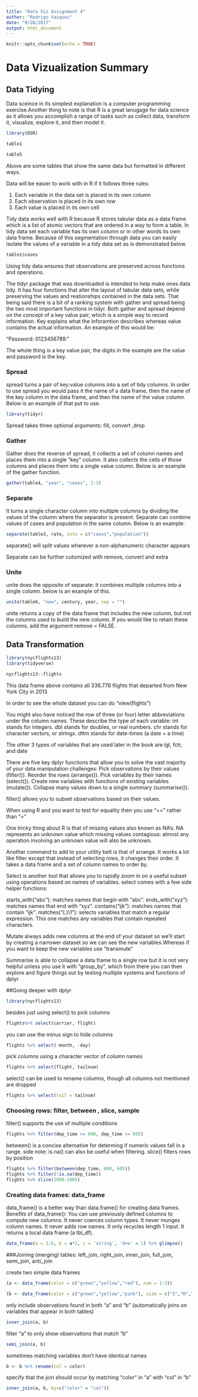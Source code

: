 ```yaml
---
title: "Data Viz Assignment 4"
author: "Rodrigo Vazquez"
date: "9/28/2017"
output: html_document
---
```


```r
knitr::opts_chunk$set(echo = TRUE)
```

# Data Vizualization Summary

## Data Tidying

Data sceince in its simplest explanation is a computer programming exercise.Another thing to note is that R is a great lanugage for data science as it allows you accomplish a range of tasks such as collect data, transform it, visualize, explore it, and then model it. 

```r
library(DSR)
```

```r
table1
```

```r
table5
```

Above are some tables that show the same data but formatted in different ways. 

Data will be easier to work with in R if it follows three rules:

1. Each variable in the data set is placed in its own column
2. Each observation is placed in its own row
3. Each value is placed in its own cell

Tidy data works well with R because R stores tabular data as a data frame which is a list of atomic vectors that are ordered in a way to form a table. In tidy data set each variable has its own column or in other words its own data frame. Because of this segmentation through data you can easily isolate the values of a variable in a tidy data set as is demonstrated below.

```r
table1$cases
```

Using tidy data ensures that observations are preserved across functions and operations.

The tidyr package that was downloaded is intended to help make ones data tidy. It has four functions that alter the layout of tabular data sets, while preserving the values and reationships contained in the data sets. That being said there is a bit of a ranking system with gather and spread being the two most important functions in tidyr. Both gather and spread depend on the concept of a key value pair, which is a simple way to record information. Key explains what the inforamtion describes whereas value contains the actual information. An example of this would be:

"Password: 0123456789." 

The whole thing is a key value pair, the digits in the example are the value and password is the key. 

### Spread

spread turns a pair of key:value columns into a set of tidy columns. In order to use spread you would pass it the name of a data frame, then the name of the key column in the data frame, and then the name of the value column. Below is an example of that put to use. 

```r
library(tidyr)
```

Spread takes three optional arguments: fill, convert ,drop

### Gather

Gather does the reverse of spread, it collects a set of column names and places them into a single “key” column. It also collects the cells of those columns and places them into a single value column. Below is an example of the gather function. 

```r
gather(table4, "year", "cases", 2:3)
```

### Separate

It turns a single character column into multiple columns by dividing the values of the column where the separator is present. Separate can combine values of cases and population in the same column. Below is an example. 

```r
separate(table3, rate, into = c("cases","population"))
```

separate() will split values wherever a non-alphanumeric character appears

Separate can be further cutomized with remove, convert and extra

### Unite

unite does the opposite of separate: it combines multiple columns into a single column. below is an example of this.

```r
unite(table6, "new", century, year, sep = "")
```

unite returns a copy of the data frame that includes the new column, but not the columns used to build the new column. If you would like to retain these columns, add the argument remove = FALSE.

## Data Transformation

```r
library(nycflights13)
library(tidyverse)
```

```r
nycflights13::flights
```

This data frame above contains all 336,776 flights that departed from New York City in 2013

In order to see the whole dataset you can do "view(flights")

You might also have noticed the row of three (or four) letter abbreviations under the column names. These describe the type of each variable:
int stands for integers.
dbl stands for doubles, or real numbers.
chr stands for character vectors, or strings.
dttm stands for date-times (a date + a time)

The other 3 types of variables that are used later in the book are lgl, fctr, and date


There are five key dplyr functions that allow you to solve the vast majority of your data manipulation challenges:
Pick observations by their values (filter()).
Reorder the rows (arrange()).
Pick variables by their names (select()).
Create new variables with functions of existing variables (mutate()).
Collapse many values down to a single summary (summarise()).

filter() allows you to subset observations based on their values.

When using R and you want to test for equality then you use "==" rather than "="

One tricky thing about R is that of missing values also known as NA's. NA represents an unknown value which missing values contagious: almost any operation involving an unknown value will also be unknown.

Another command to add to your utility belt is that of arrange. It works a lot like filter except that instead of selecting rows, it changes their order. It takes a data frame and a set of column names to order by.

Select is another tool that allows you to rapidly zoom in on a useful subset using operations based on names of variables. select comes with a few side helper functions:

starts_with("abc"): matches names that begin with “abc”.
ends_with("xyz"): matches names that end with “xyz”.
contains("ijk"): matches names that contain “ijk”.
matches("(.)\\1"): selects variables that match a regular expression. This one matches any variables that contain repeated characters.

Mutate always adds new columns at the end of your dataset so we’ll start by creating a narrower dataset so we can see the new variables.Whereas if you want to keep the new variables use "transmute"

Summarise is able to collapse a data frame to a single row but it is not very helpful unless you use it with "group_by", which from there you can then explore and figure things out by testing multiple systems and functions of dplyr


##Going deeper with dplyr

```r
library(nycflights13)
```

besides just using select() to pick columns
```r
flights%>% select(carrier, flight)
```

you can use the minus sign to hide columns
```r
flights %>% select(-month, -day)
```

pick columns using a character vector of column names
```r
flights %>% select(flight, tailnum)
```

select() can be used to rename columns, though all columns not mentioned are dropped
```r
flights %>% select(tail = tailnum)
```

### Choosing rows: filter, between , slice, sample

filter() supports the use of multiple conditions
```r
flights %>% filter(dep_time >= 600, dep_time <= 605)
```

between() is a concise alternative for determing if numeric values fall in a range. side note: is.na() can also be useful when filtering. slice() filters rows by position
```r
flights %>% filter(between(dep_time, 600, 605))
flights %>% filter(!is.na(dep_time))
flights %>% slice(1000:1005)
```

### Creating data frames: data_frame

data_frame() is a better way than data.frame() for creating data frames. Benefits of data_frame():
You can use previously defined columns to compute new columns.
It never coerces column types.
It never munges column names.
It never adds row names.
It only recycles length 1 input.
It returns a local data frame (a tbl_df).
```r
data_frame(a = 1:6, b = a*2, c = 'string', 'd+e' = 1) %>% glimpse()
```

###Joining (merging) tables: left_join, right_join, inner_join, full_join, semi_join, anti_join

create two simple data frames
```r
(a <- data_frame(color = c("green","yellow","red"), num = 1:3))
```

```r
(b <- data_frame(color = c("green","yellow","pink"), size = c("S","M","L")))
```

only include observations found in both "a" and "b" (automatically joins on variables that appear in both tables)
```r
inner_join(a, b)
```

filter "a" to only show observations that match "b"
```r
semi_join(a, b)
```

sometimes matching variables don't have identical names
```r
b <- b %>% rename(col = color)
```

specify that the join should occur by matching "color" in "a" with "col" in "b"
```r
inner_join(a, b, by=c("color" = "col"))
```

